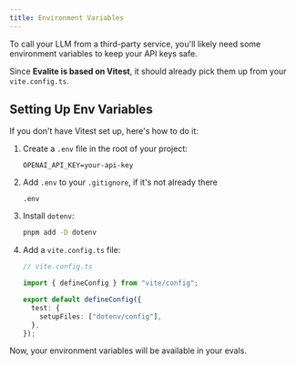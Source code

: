 ```yaml
---
title: Environment Variables
---
```



To call your LLM from a third-party service, you'll likely need some environment variables to keep your API keys safe.

Since **Evalite is based on Vitest**, it should already pick them up from your `vite.config.ts`.

## Setting Up Env Variables

If you don't have Vitest set up, here's how to do it:

<Steps>

1. Create a `.env` file in the root of your project:

   ```
   OPENAI_API_KEY=your-api-key
   ```

2. Add `.env` to your `.gitignore`, if it's not already there

   ```
   .env
   ```

3. Install `dotenv`:

   ```bash
   pnpm add -D dotenv
   ```

4. Add a `vite.config.ts` file:

   ```ts
   // vite.config.ts

   import { defineConfig } from "vite/config";

   export default defineConfig({
     test: {
       setupFiles: ["dotenv/config"],
     },
   });
   ```

</Steps>

Now, your environment variables will be available in your evals.
